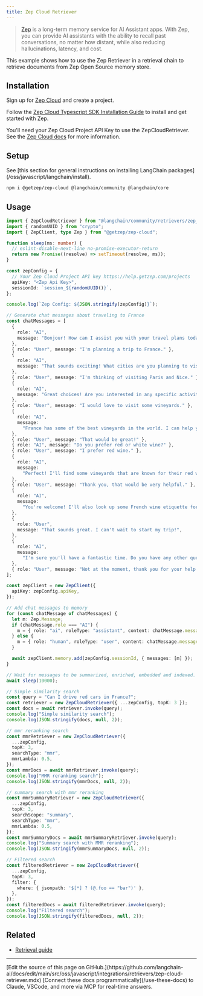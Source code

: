 ```yaml
---
title: Zep Cloud Retriever
---
```


> [Zep](https://www.getzep.com) is a long-term memory service for AI Assistant apps.
> With Zep, you can provide AI assistants with the ability to recall past conversations, no matter how distant,
> while also reducing hallucinations, latency, and cost.

This example shows how to use the Zep Retriever in a retrieval chain to retrieve documents from Zep Open Source memory store.

## Installation

Sign up for [Zep Cloud](https://app.getzep.com/) and create a project.

Follow the [Zep Cloud Typescript SDK Installation Guide](https://help.getzep.com/sdks) to install and get started with Zep.

You'll need your Zep Cloud Project API Key to use the ZepCloudRetriever. See the [Zep Cloud docs](https://help.getzep.com/projects) for more information.

## Setup

<Tip>
See [this section for general instructions on installing LangChain packages](/oss/javascript/langchain/install).
</Tip>

```bash npm
npm i @getzep/zep-cloud @langchain/community @langchain/core
```

## Usage

```typescript
import { ZepCloudRetriever } from "@langchain/community/retrievers/zep_cloud";
import { randomUUID } from "crypto";
import { ZepClient, type Zep } from "@getzep/zep-cloud";

function sleep(ms: number) {
  // eslint-disable-next-line no-promise-executor-return
  return new Promise((resolve) => setTimeout(resolve, ms));
}

const zepConfig = {
  // Your Zep Cloud Project API key https://help.getzep.com/projects
  apiKey: "<Zep Api Key>",
  sessionId: `session_${randomUUID()}`,
};

console.log(`Zep Config: ${JSON.stringify(zepConfig)}`);

// Generate chat messages about traveling to France
const chatMessages = [
  {
    role: "AI",
    message: "Bonjour! How can I assist you with your travel plans today?",
  },
  { role: "User", message: "I'm planning a trip to France." },
  {
    role: "AI",
    message: "That sounds exciting! What cities are you planning to visit?",
  },
  { role: "User", message: "I'm thinking of visiting Paris and Nice." },
  {
    role: "AI",
    message: "Great choices! Are you interested in any specific activities?",
  },
  { role: "User", message: "I would love to visit some vineyards." },
  {
    role: "AI",
    message:
      "France has some of the best vineyards in the world. I can help you find some.",
  },
  { role: "User", message: "That would be great!" },
  { role: "AI", message: "Do you prefer red or white wine?" },
  { role: "User", message: "I prefer red wine." },
  {
    role: "AI",
    message:
      "Perfect! I'll find some vineyards that are known for their red wines.",
  },
  { role: "User", message: "Thank you, that would be very helpful." },
  {
    role: "AI",
    message:
      "You're welcome! I'll also look up some French wine etiquette for you.",
  },
  {
    role: "User",
    message: "That sounds great. I can't wait to start my trip!",
  },
  {
    role: "AI",
    message:
      "I'm sure you'll have a fantastic time. Do you have any other questions about your trip?",
  },
  { role: "User", message: "Not at the moment, thank you for your help!" },
];

const zepClient = new ZepClient({
  apiKey: zepConfig.apiKey,
});

// Add chat messages to memory
for (const chatMessage of chatMessages) {
  let m: Zep.Message;
  if (chatMessage.role === "AI") {
    m = { role: "ai", roleType: "assistant", content: chatMessage.message };
  } else {
    m = { role: "human", roleType: "user", content: chatMessage.message };
  }

  await zepClient.memory.add(zepConfig.sessionId, { messages: [m] });
}

// Wait for messages to be summarized, enriched, embedded and indexed.
await sleep(10000);

// Simple similarity search
const query = "Can I drive red cars in France?";
const retriever = new ZepCloudRetriever({ ...zepConfig, topK: 3 });
const docs = await retriever.invoke(query);
console.log("Simple similarity search");
console.log(JSON.stringify(docs, null, 2));

// mmr reranking search
const mmrRetriever = new ZepCloudRetriever({
  ...zepConfig,
  topK: 3,
  searchType: "mmr",
  mmrLambda: 0.5,
});
const mmrDocs = await mmrRetriever.invoke(query);
console.log("MMR reranking search");
console.log(JSON.stringify(mmrDocs, null, 2));

// summary search with mmr reranking
const mmrSummaryRetriever = new ZepCloudRetriever({
  ...zepConfig,
  topK: 3,
  searchScope: "summary",
  searchType: "mmr",
  mmrLambda: 0.5,
});
const mmrSummaryDocs = await mmrSummaryRetriever.invoke(query);
console.log("Summary search with MMR reranking");
console.log(JSON.stringify(mmrSummaryDocs, null, 2));

// Filtered search
const filteredRetriever = new ZepCloudRetriever({
  ...zepConfig,
  topK: 3,
  filter: {
    where: { jsonpath: '$[*] ? (@.foo == "bar")' },
  },
});
const filteredDocs = await filteredRetriever.invoke(query);
console.log("Filtered search");
console.log(JSON.stringify(filteredDocs, null, 2));
```

## Related

- [Retrieval guide](/oss/javascript/langchain/retrieval)

---

<Callout icon="pen-to-square" iconType="regular">
    [Edit the source of this page on GitHub.](https://github.com/langchain-ai/docs/edit/main/src/oss/javascript/integrations/retrievers/zep-cloud-retriever.mdx)
</Callout>
<Tip icon="terminal" iconType="regular">
    [Connect these docs programmatically](/use-these-docs) to Claude, VSCode, and more via MCP for    real-time answers.
</Tip>
